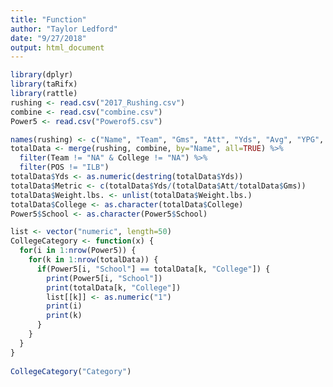 ```yaml
---
title: "Function"
author: "Taylor Ledford"
date: "9/27/2018"
output: html_document
---
```



```r
library(dplyr)
library(taRifx)
library(rattle)
rushing <- read.csv("2017_Rushing.csv")
combine <- read.csv("combine.csv")
Power5 <- read.csv("Powerof5.csv")
```

```r
names(rushing) <- c("Name", "Team", "Gms", "Att", "Yds", "Avg", "YPG", "Lg", "TD")
totalData <- merge(rushing, combine, by="Name", all=TRUE) %>%
  filter(Team != "NA" & College != "NA") %>%
  filter(POS != "ILB")
totalData$Yds <- as.numeric(destring(totalData$Yds))
totalData$Metric <- c(totalData$Yds/(totalData$Att/totalData$Gms))
totalData$Weight.lbs. <- unlist(totalData$Weight.lbs.)
totalData$College <- as.character(totalData$College)
Power5$School <- as.character(Power5$School)
```

```r
list <- vector("numeric", length=50)
CollegeCategory <- function(x) {
  for(i in 1:nrow(Power5)) {
    for(k in 1:nrow(totalData)) {
      if(Power5[i, "School"] == totalData[k, "College"]) {
        print(Power5[i, "School"])
        print(totalData[k, "College"])
        list[[k]] <- as.numeric("1")
        print(i)
        print(k)
      }
    }
  }
}
 
CollegeCategory("Category")
```
